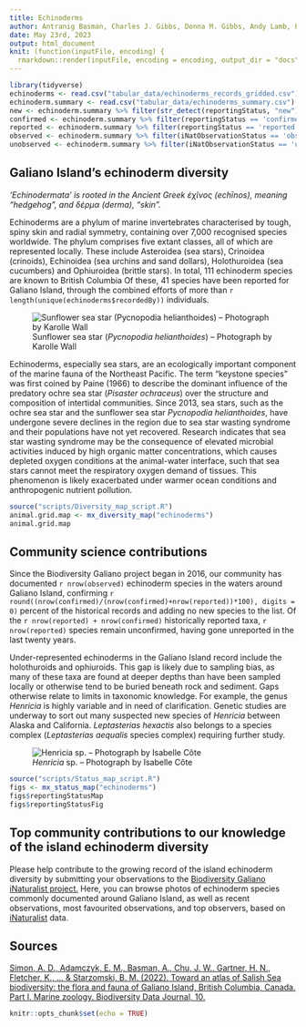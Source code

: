 ```yaml
---
title: Echinoderms
author: Antranig Basman, Charles J. Gibbs, Donna M. Gibbs, Andy Lamb, Philip Lambert, Andrew Simon
date: May 23rd, 2023
output: html_document
knit: (function(inputFile, encoding) {
  rmarkdown::render(inputFile, encoding = encoding, output_dir = "docs") })
---
```


```r
library(tidyverse)
echinoderms <- read.csv("tabular_data/echinoderms_records_gridded.csv")
echinoderm.summary <- read.csv("tabular_data/echinoderms_summary.csv")
new <- echinoderm.summary %>% filter(str_detect(reportingStatus, "new")) 
confirmed <- echinoderm.summary %>% filter(reportingStatus == 'confirmed') 
reported <- echinoderm.summary %>% filter(reportingStatus == 'reported') 
observed <- echinoderm.summary %>% filter(iNatObservationStatus == 'observed') 
unobserved <- echinoderm.summary %>% filter(iNatObservationStatus == 'unobserved') 
```

## Galiano Island's echinoderm diversity

*‘Echinodermata’ is rooted in the Ancient Greek ἐχῖνος (echīnos), meaning “hedgehog”,
and δέρμα (derma), “skin”.*

Echinoderms are a phylum of marine invertebrates characterised by tough, spiny skin and radial symmetry, containing over 7,000 recognised species worldwide. The phylum comprises five extant classes, all of which are represented locally. These include Asteroidea (sea stars), Crinoidea (crinoids), Echinoidea (sea urchins and sand dollars), Holothuroidea (sea cucumbers) and Ophiuroidea (brittle stars). In total, 111 echinoderm species are known to British Columbia Of these, 41 species have been reported for Galiano Island, through the combined efforts of more than `r length(unique(echinoderms$recordedBy))` individuals.

![Sunflower sea star (*Pycnopodia helianthoides*) – Photograph by Karolle Wall](media/Pycnopodia_helianthoides_Karolle_Wall.jpg)

Echinoderms, especially sea stars, are an ecologically important component of the marine fauna of the Northeast Pacific. The term “keystone species” was first coined by Paine (1966) to describe the dominant influence of the predatory ochre sea star (*Pisaster ochraceus*) over the structure and composition of intertidal communities. Since 2013, sea stars, such as the ochre sea star and the sunflower sea star *Pycnopodia helianthoides*, have undergone severe declines in the region due to sea star wasting syndrome and their populations have not yet recovered. Research indicates that sea star wasting syndrome may be the consequence of elevated microbial activities induced by high organic matter concentrations, which causes depleted oxygen conditions at the animal-water interface, such that sea stars cannot meet the respiratory oxygen demand of tissues. This phenomenon is likely exacerbated under warmer ocean conditions and anthropogenic nutrient pollution.

```r
source("scripts/Diversity_map_script.R")
animal.grid.map <- mx_diversity_map("echinoderms")
animal.grid.map
```

## Community science contributions

Since the Biodiversity Galiano project began in 2016, our community has documented `r nrow(observed)` echinoderm species in the waters around Galiano Island, confirming `r round((nrow(confirmed)/(nrow(confirmed)+nrow(reported))*100), digits = 0)` percent of the historical records and adding no new species to the list. Of the `r nrow(reported) + nrow(confirmed)` historically reported taxa, `r nrow(reported)` species remain unconfirmed, having gone unreported in the last twenty years.

Under-represented echinoderms in the Galiano Island record include the holothuroids and ophiuroids. This gap is likely due to sampling bias, as many of these taxa are found at deeper depths than have been sampled locally or otherwise tend to be buried beneath rock and sediment. Gaps otherwise relate to limits in taxonomic knowledge. For example, the genus *Henricia* is highly variable and in need of clarification. Genetic studies are underway to sort out many suspected new species of *Henricia* between Alaska and California. *Leptasterias hexactis* also belongs to a species complex (*Leptasterias aequalis* species complex) requiring further study.

![*Henricia* sp. – Photograph by Isabelle Côte](media/Henricia_Isabelle_Cote.jpeg)

```r
source("scripts/Status_map_script.R")
figs <- mx_status_map("echinoderms")
figs$reportingStatusMap
figs$reportingStatusFig
```

## Top community contributions to our knowledge of the island echinoderm diversity

Please help contribute to the growing record of the island echinoderm diversity by submitting your observations to the [Biodiversity Galiano iNaturalist project.](http://inaturalist.org/projects/biodiversity-galiano-island) Here, you can browse photos of echinoderm species commonly documented around Galiano Island, as well as recent observations, most favourited observations, and top observers, based on [iNaturalist](http://inaturalist.org/) data. 

<span class="mxcw-nonLeafletPane mxcw-paneName-TopContributions html-widget leaflet"></span>

## Sources

[Simon, A. D., Adamczyk, E. M., Basman, A., Chu, J. W., Gartner, H. N., Fletcher, K., ... & Starzomski, B. M. (2022). Toward an atlas of Salish Sea biodiversity: the flora and fauna of Galiano Island, British Columbia, Canada. Part I. Marine zoology. Biodiversity Data Journal, 10.](https://bdj.pensoft.net/article/76050/)

```r
knitr::opts_chunk$set(echo = TRUE)
```
